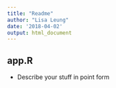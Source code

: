 ```yaml
---
title: "Readme"
author: "Lisa Leung"
date: '2018-04-02'
output: html_document
---
```


## app.R

- Describe your stuff in point form